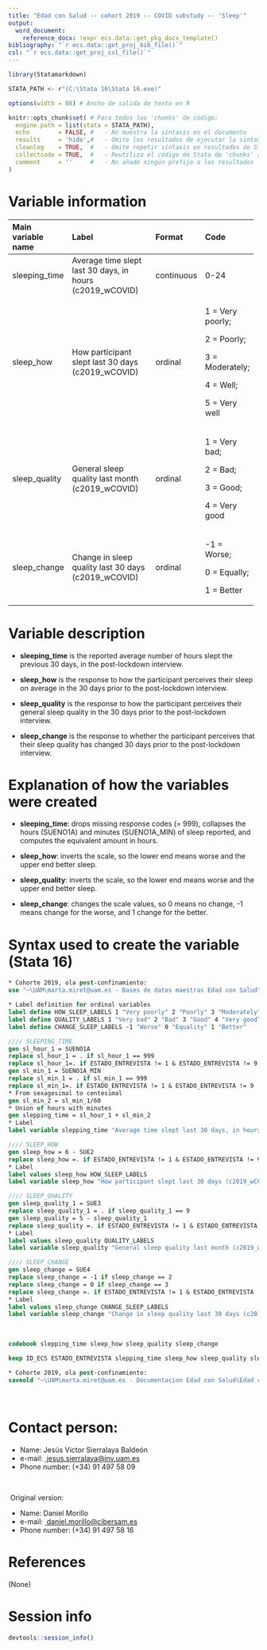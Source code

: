 ```yaml
---
title: "Edad con Salud -- cohort 2019 -- COVID substudy -- 'Sleep'"
output:
  word_document:
    reference_docx: !expr ecs.data::get_pkg_docx_template()
bibliography: "`r ecs.data::get_proj_bib_file()`"
csl: "`r ecs.data::get_proj_csl_file()`"
---
```


```r
library(Statamarkdown)

STATA_PATH <- r"(C:\Stata 16\Stata 16.exe)"

options(width = 88) # Ancho de salida de texto en R

knitr::opts_chunk$set( # Para todos los 'chunks' de código:
  engine.path = list(stata = STATA_PATH),
  echo        = FALSE, #   - No muestra la sintaxis en el documento
  results     = 'hide',#   - Omite los resultados de ejecutar la sintaxis
  cleanlog    = TRUE,  #   - Omite repetir sintaxis en resultados de Stata
  collectcode = TRUE,  #   - Reutiliza el código de Stata de 'chunks' anteriores
  comment     = ''     #   - No añade ningún prefijo a los resultados
)
```

# Variable information

+--------------------+----------------------------------------------------------+------------+------------------+
| Main variable name | Label                                                    | Format     | Code             |
+:===================+:=========================================================+:===========+:=================+
| sleeping_time      | Average time slept last 30 days, in hours (c2019_wCOVID) | continuous | 0-24             |
+--------------------+----------------------------------------------------------+------------+------------------+
| sleep_how          | How participant slept last 30 days (c2019_wCOVID)        | ordinal    | 1 = Very poorly; |
|                    |                                                          |            |                  |
|                    |                                                          |            | 2 = Poorly;      |
|                    |                                                          |            |                  |
|                    |                                                          |            | 3 = Moderately;  |
|                    |                                                          |            |                  |
|                    |                                                          |            | 4 = Well;        |
|                    |                                                          |            |                  |
|                    |                                                          |            | 5 = Very well    |
+--------------------+----------------------------------------------------------+------------+------------------+
| sleep_quality      | General sleep quality last month (c2019_wCOVID)          | ordinal    | 1 = Very bad;    |
|                    |                                                          |            |                  |
|                    |                                                          |            | 2 = Bad;         |
|                    |                                                          |            |                  |
|                    |                                                          |            | 3 = Good;        |
|                    |                                                          |            |                  |
|                    |                                                          |            | 4 = Very good    |
+--------------------+----------------------------------------------------------+------------+------------------+
| sleep_change       | Change in sleep quality last 30 days (c2019_wCOVID)      | ordinal    | -1 = Worse;      |
|                    |                                                          |            |                  |
|                    |                                                          |            | 0 = Equally;     |
|                    |                                                          |            |                  |
|                    |                                                          |            | 1 = Better       |
+--------------------+----------------------------------------------------------+------------+------------------+

# Variable description

-   **sleeping_time** is the reported average number of hours slept the previous 30 days, in the post-lockdown interview.

-   **sleep_how** is the response to how the participant perceives their sleep on average in the 30 days prior to the post-lockdown interview.

-   **sleep_quality** is the response to how the participant perceives their general sleep quality in the 30 days prior to the post-lockdown interview.

-   **sleep_change** is the response to whether the participant perceives that their sleep quality has changed 30 days prior to the post-lockdown interview.

# Explanation of how the variables were created

-   **sleeping_time**: drops missing response codes (= 999), collapses the hours (SUENO1A) and minutes (SUENO1A_MIN) of sleep reported, and computes the equivalent amount in hours.

-   **sleep_how**: inverts the scale, so the lower end means worse and the upper end better sleep.

-   **sleep_quality**: inverts the scale, so the lower end means worse and the upper end better sleep.

-   **sleep_change**: changes the scale values, so 0 means no change, -1 means change for the worse, and 1 change for the better.

# Syntax used to create the variable (Stata 16)

```stata
* Cohorte 2019, ola post-confinamiento:
use "~\UAM\marta.miret@uam.es - Bases de datos maestras Edad con Salud\Subestudio_COVID\Edad_con_salud_Fichero_Completo.dta"
```

```stata
* Label definition for ordinal variables
label define HOW_SLEEP_LABELS 1 "Very poorly" 2 "Poorly" 3 "Moderately" 4 "Well" 5 "Very well"
label define QUALITY_LABELS 1 "Very bad" 2 "Bad" 3 "Good" 4 "Very good"
label define CHANGE_SLEEP_LABELS -1 "Worse" 0 "Equality" 1 "Better"

//// SLEEPING_TIME
gen sl_hour_1 = SUENO1A
replace sl_hour_1 = . if sl_hour_1 == 999
replace sl_hour_1=. if ESTADO_ENTREVISTA != 1 & ESTADO_ENTREVISTA != 9
gen sl_min_1 = SUENO1A_MIN
replace sl_min_1 = . if sl_min_1 == 999
replace sl_min_1=. if ESTADO_ENTREVISTA != 1 & ESTADO_ENTREVISTA != 9
* From sexagesimal to centesimal 
gen sl_min_2 = sl_min_1/60
* Union of hours with minutes
gen slepping_time = sl_hour_1 + sl_min_2
* Label
label variable slepping_time "Average time slept last 30 days, in hours (c2019_wCOVID)"

//// SLEEP_HOW
gen sleep_how = 6 - SUE2
replace sleep_how =. if ESTADO_ENTREVISTA != 1 & ESTADO_ENTREVISTA != 9
* Label
label values sleep_how HOW_SLEEP_LABELS
label variable sleep_how "How participant slept last 30 days (c2019_wCOVID)"

//// SLEEP_QUALITY
gen sleep_quality_1 = SUE3
replace sleep_quality_1 = . if sleep_quality_1 == 9
gen sleep_quality = 5 - sleep_quality_1
replace sleep_quality =. if ESTADO_ENTREVISTA != 1 & ESTADO_ENTREVISTA != 9
* Label
label values sleep_quality QUALITY_LABELS
label variable sleep_quality "General sleep quality last month (c2019_wCOVID)"

//// SLEEP_CHANGE
gen sleep_change = SUE4
replace sleep_change = -1 if sleep_change == 2
replace sleep_change = 0 if sleep_change == 3
replace sleep_change =. if ESTADO_ENTREVISTA != 1 & ESTADO_ENTREVISTA != 9
* Label
label values sleep_change CHANGE_SLEEP_LABELS
label variable sleep_change "Change in sleep quality last 30 days (c2019_wCOVID)"
```

<br>

```stata
codebook slepping_time sleep_how sleep_quality sleep_change
```

```stata
keep ID_ECS ESTADO_ENTREVISTA slepping_time sleep_how sleep_quality sleep_change

* Cohorte 2019, ola post-confinamiento:
saveold "~\UAM\marta.miret@uam.es - Documentacion Edad con Salud\Edad con salud - Subestudio COVID\Outcomes\Outcome datasets\Outcome_sleep.dta", replace version(13)
```

<br>

# Contact person:

-   Name: Jesús Victor Sierralaya Baldeón
-   e-mail: [ jesus.sierralaya\@inv.uam.es](mailto:jesus.sierralaya@inv.uam.es){.email}
-   Phone number: (+34) 91 497 58 09

<br>

 Original version:

-   Name: Daniel Morillo
-   e-mail: [ daniel.morillo\@cibersam.es](mailto:daniel.morillo@cibersam.es){.email}
-   Phone number: (+34) 91 497 58 16

# References

(None)

\newpage

# Session info

```r
devtools::session_info()
```
